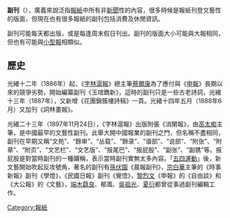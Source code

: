 '''副刊'''（{{lang-en|Supplement}}），廣義來說泛指[[報紙|報紙]]中所有非[[新聞|新聞]]性的內容，很多時候是報紙刊登文藝性的版面，但現在也有很多報紙的副刊包括消費及休閒資訊。

副刊可能每天都出版，或是每逢周末假日刊出。副刊的版面大小可能與大報相同，但也有可能與[[小型報|小型報]]相類似。

==歷史==

光緒十二年（1886年）起，《[[字林滬報|字林滬報]]》總主筆[[蔡爾康|蔡爾康]]為了應付與《[[申報|申報]]》長期以來的競爭劣勢，開始編纂副刊《玉琯鐫新》，這時的副刊只是一些古老詩詞，光緒十三年（1887年），又新增《花團錦簇樓詩稿》一頁。光緒十四年五月（1888年6月）又加刊《詞林畫報》。

光緒二十三年（1897年11月24日），《字林滬報》出版附張《消閑報》，由[[高太痴|高太痴]]主筆，是中國最早的文藝性副刊。此舉大開中國報業的副刊之門，但名稱不盡相同，副刊在早期又稱“文苑”、“餘审”、“丛载”、“餘录”、“谐部”、“说部”、“附张”、“附章”、“附页”、“文艺栏”、“文艺版”、“报尾巴”、“报屁股”、“副张”、“副镌”等。报屁股是對當時副刊的一種衊稱，表示當時副刊實無太多內容。「[[五四運動|五四運動]]」後，新文藝開始吹起反攻號角，著名的副刊有[[孫伏園|孫伏園]]《晨報副刊》，[[宗白華|宗白華]]主筆的《時事新報》副刊《學燈》，《民國日報》副刊《覺悟》，[[黎烈文|黎烈文]]《申報》的《自由談》和《大公報》的《文藝》，[[端木蕻良|端木蕻良]]、郁風、[[吳祖光|吳祖光]]、[[夏衍|夏衍]]都曾從事過副刊編輯工作。

{{Newspaper-stub}}

[[Category:報紙|Category:報紙]]